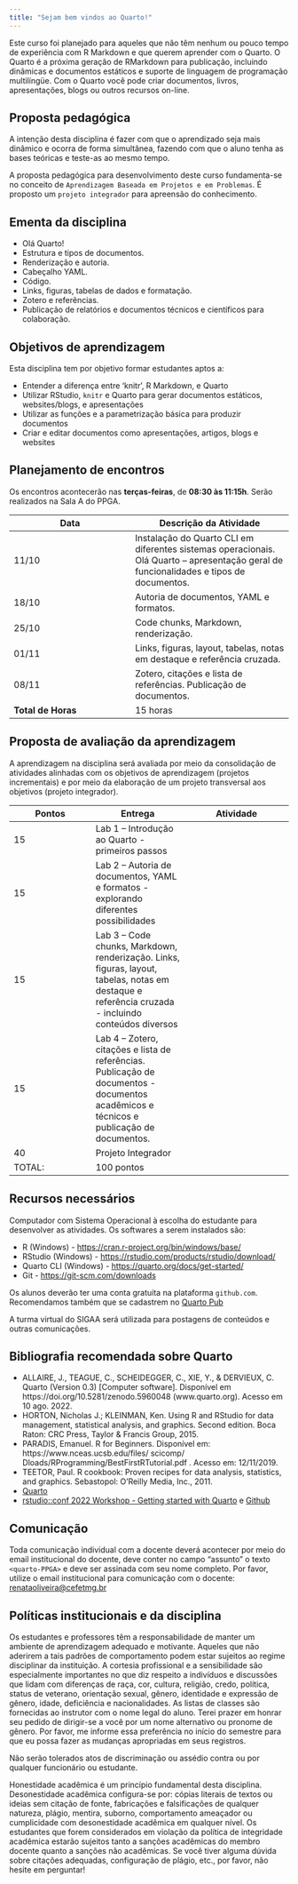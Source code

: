 ```yaml
---
title: "Sejam bem vindos ao Quarto!"
---
```


Este curso foi planejado para aqueles que não têm nenhum ou pouco tempo de experiência com R Markdown e que querem aprender com o Quarto. O Quarto é a próxima geração de RMarkdown para publicação, incluindo dinâmicas e documentos estáticos e suporte de linguagem de programação multilíngüe. Com o Quarto você pode criar documentos, livros, apresentações, blogs ou outros recursos on-line.

## Proposta pedagógica

A intenção desta disciplina é fazer com que o aprendizado seja mais dinâmico e ocorra de forma simultânea, fazendo com que o aluno tenha as bases teóricas e teste-as ao mesmo tempo.

A proposta pedagógica para desenvolvimento deste curso fundamenta-se no conceito de `Aprendizagem Baseada em Projetos e em Problemas`. É proposto um `projeto integrador` para apreensão do conhecimento.

## Ementa da disciplina

- Olá Quarto!   
- Estrutura e tipos de documentos.    
- Renderização e autoria.    
- Cabeçalho YAML.    
- Código.    
- Links, figuras, tabelas de dados e formatação.    
- Zotero e referências.    
- Publicação de relatórios e documentos técnicos e científicos para colaboração.   

## Objetivos de aprendizagem

Esta disciplina tem por objetivo formar estudantes aptos a:   

- Entender a diferença entre 'knitr', R Markdown, e Quarto   
-   Utilizar RStudio, `knitr` e Quarto para gerar documentos estáticos, websites/blogs, e apresentações   
- Utilizar as funções e a parametrização básica para produzir documentos   
- Criar e editar documentos como apresentações, artigos, blogs e websites   


## Planejamento de encontros

Os encontros acontecerão nas **terças-feiras**, de **08:30 às 11:15h**. Serão realizados na Sala A do PPGA. 

| **Data**           | **Descrição da Atividade**   
---------------------|---------------------------
11/10|Instalação do Quarto CLI em diferentes sistemas operacionais. Olá Quarto – apresentação geral de funcionalidades e tipos de documentos.|
18/10|Autoria de documentos, YAML e formatos.|
25/10|Code chunks, Markdown, renderização.|
01/11|Links, figuras, layout, tabelas, notas em destaque e referência cruzada.|
08/11|Zotero, citações e lista de referências. Publicação de documentos.|
| **Total de Horas** | 15 horas    |

## Proposta de avaliação da aprendizagem

A aprendizagem na disciplina será avaliada por meio da consolidação de atividades alinhadas com os objetivos de aprendizagem (projetos incrementais) e por meio da elaboração de um projeto transversal aos objetivos (projeto integrador).

| Pontos | Entrega | Atividade
|--------|---------|----------|
| 15 |  Lab 1 – Introdução ao Quarto - primeiros passos 
| 15 |  Lab 2 – Autoria de documentos, YAML e formatos - explorando diferentes possibilidades
| 15 |  Lab 3 – Code chunks, Markdown, renderização. Links, figuras, layout, tabelas, notas em destaque e referência cruzada - incluindo conteúdos diversos
| 15 |  Lab 4 – Zotero, citações e lista de referências. Publicação de documentos - documentos acadêmicos e técnicos e publicação de documentos.
| 40 |  Projeto Integrador
| TOTAL: | 100 pontos

## Recursos necessários

Computador com Sistema Operacional à escolha do estudante para desenvolver as atividades. Os softwares a serem instalados são:

- R (Windows) - <https://cran.r-project.org/bin/windows/base/>
- RStudio (Windows) - <https://rstudio.com/products/rstudio/download/>
- Quarto CLI (Windows) - <https://quarto.org/docs/get-started/>
- Git - <https://git-scm.com/downloads>

Os alunos deverão ter uma conta gratuita na plataforma `github.com`. Recomendamos também que se cadastrem no [Quarto Pub](https://quartopub.com/)

A turma virtual do SIGAA será utilizada para postagens de conteúdos e outras comunicações.

## Bibliografia recomendada sobre Quarto

- ALLAIRE, J., TEAGUE, C., SCHEIDEGGER, C., XIE, Y., & DERVIEUX, C. Quarto (Version 0.3) [Computer software]. Disponível em https://doi.org/10.5281/zenodo.5960048 (www.quarto.org). Acesso em 10 ago. 2022.   
- HORTON, Nicholas J.; KLEINMAN, Ken. Using R and RStudio for data management, statistical analysis, and graphics. Second edition. Boca Raton: CRC Press, Taylor & Francis Group, 2015.   
- PARADIS, Emanuel. R for Beginners. Disponível em: https://www.nceas.ucsb.edu/files/ scicomp/ Dloads/RProgramming/BestFirstRTutorial.pdf . Acesso em: 12/11/2019.     
- TEETOR, Paul. R cookbook: Proven recipes for data analysis, statistics, and graphics. Sebastopol: O'Reilly Media, Inc., 2011.   
- [Quarto](https://quarto.org/)
- [rstudio::conf 2022 Workshop - Getting started with Quarto](https://rstudio-conf-2022.github.io/get-started-quarto/) e [Github](https://github.com/jthomasmock/quarto-workshop)

## Comunicação

Toda comunicação individual com a docente deverá acontecer por meio do email institucional do docente, deve conter no campo "assunto" o texto `<quarto-PPGA>` e deve ser assinada com seu nome completo. Por favor, utilize o email institucional para comunicação com o docente: [renataoliveira@cefetmg.br](mailto:renataoliveira@cefetmg.br)


## Políticas institucionais e da disciplina

Os estudantes e professores têm a responsabilidade de manter um ambiente de aprendizagem adequado e motivante. Aqueles que não aderirem a tais padrões de comportamento podem estar sujeitos ao regime disciplinar da instituição. A cortesia profissional e a sensibilidade são especialmente importantes no que diz respeito a indivíduos e discussões que lidam com diferenças de raça, cor, cultura, religião, credo, política, status de veterano, orientação sexual, gênero, identidade e expressão de gênero, idade, deficiência e nacionalidades. As listas de classes são fornecidas ao instrutor com o nome legal do aluno. Terei prazer em honrar seu pedido de dirigir-se a você por um nome alternativo ou pronome de gênero. Por favor, me informe essa preferência no início do semestre para que eu possa fazer as mudanças apropriadas em seus registros.

Não serão tolerados atos de discriminação ou assédio contra ou por qualquer funcionário ou estudante.

Honestidade acadêmica é um princípio fundamental desta disciplina. Desonestidade acadêmica configura-se por: cópias literais de textos ou ideias sem citação de fonte, fabricações e falsificações de qualquer natureza, plágio, mentira, suborno, comportamento ameaçador ou cumplicidade com desonestidade acadêmica em qualquer nível. Os estudantes que forem considerados em violação da política de integridade acadêmica estarão sujeitos tanto a sanções acadêmicas do membro docente quanto a sanções não acadêmicas. Se você tiver alguma dúvida sobre citações adequadas, configuração de plágio, etc., por favor, não hesite em perguntar!


